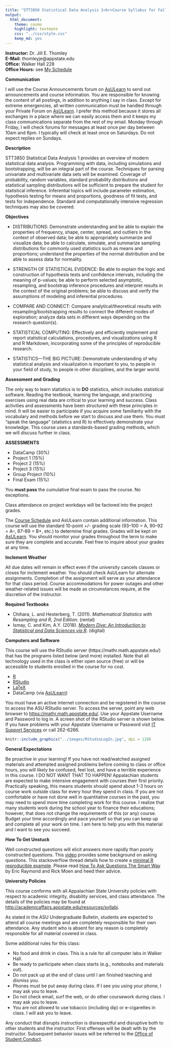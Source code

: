 ```yaml
---
title: "STT3850 Statistical Data Analysis 1<br>Course Syllabus for Fall 2019"
output: 
  html_document: 
    theme: cosmo
    highlight: textmate
    css: "../css/style.css"
    keep_md: yes
---
```


**Instructor:**    Dr. Jill E. Thomley  
**E-Mail:**        thomleyje@appstate.edu  
**Office:**        Walker Hall 228  
**Office Hours:**  see [My Schedule](https://jillthomley.github.io/schedule.html)


**Communication**  

I will use the Course Announcements forum on [AsULearn](https://asulearn.appstate.edu/) to send out announcements and course information. You are responsible for knowing the content of all postings, in addition to anything I say in class. Except for extreme emergencies, all written communication must be handled through your Private Forum on [AsULearn](https://asulearn.appstate.edu/). I prefer this method because it stores all exchanges in a place where we can easily access them and it keeps my class communications separate from the rest of my email. Monday through Friday, I will check forums for messages at least once per day between 10am and 6pm. I typically will check at least once on Saturdays. Do not expect replies on Sundays.


**Description**  

STT3850 Statistical Data Analysis 1 provides an overview of modern statistical data analysis. Programming with data, including simulations and bootstrapping, will be an integral part of the course. Techniques for parsing univariate and multivariate data sets will be examined. Coverage of probability, random variables, standard probability distributions and statistical sampling distributions will be sufficient to prepare the student for statistical inference. Inferential topics will include parameter estimation, hypothesis testing for means and proportions, goodness of fit tests, and tests for independence. Standard and computationally intensive regression techniques may also be covered.


**Objectives**

* DISTRIBUTIONS: Demonstrate understanding and be able to explain the properties of frequency, shape, center, spread, and outliers in the context of observed data; be able to appropriately summarize and visualize data; be able to calculate, simulate, and summarize sampling distributions for commonly used statistics such as means and proportions; understand the properties of the normal distribution and be able to assess data for normality.

* STRENGTH OF STATISTICAL EVIDENCE: Be able to explain the logic and construction of hypothesis tests and confidence intervals, including the meaning of p-values; be able to perform selected asymptotic, resampling, and bootstrap inference procedures and interpret results in the context of the original problems; be able to discuss and verify the assumptions of modeling and inferential procedures.

* COMPARE AND CONNECT: Compare analytical/theoretical results with resampling/bootstrapping results to connect the different modes of exploration; analyze data sets in different ways depending on the research question(s).

* STATISTICAL COMPUTING: Effectively and efficiently implement and report statistical calculations, procedures, and visualizations using R and R Markdown, incorporating some of the principles of reproducible research.

* STATISTICS—THE BIG PICTURE: Demonstrate understanding of why statistical analysis and visualization is important to you, to people in your field of study, to people in other disciplines, and the larger world.


**Assessment and Grading**

The only way to learn statistics is to **DO** statistics, which includes statistical software. Reading the textbook, learning the language, and practicing exercises using real data are critical to your learning and success. Class activities and assessments have been structured with these principles in mind. It will be easier to participate if you acquire some familiarity with the vocabulary and methods before we start to discuss and use them. You must "speak the language" (statistics and R) to effectively demonstrate your knowledge. This course uses a standards-based grading methods, which we will discuss further in class.

**ASSESSMENTS**

* DataCamp (30%) 
* Project 1 (15%)
* Project 2 (15%)
* Project 3 (15%)
* Group Project (10%)
* Final Exam (15%)

You **must pass** the cumulative final exam to pass the course. No exceptions.

Class attendance on project workdays will be factored into the project grades.

The [Course Schedule](STT3850F19Schedule.html) and AsULearn contain additional information. This course will use the standard 10-point +/- grading scale (93--100 = A, 90--92 = A--, 87--89 = B+, etc.) to determine final grades. Grades will be kept on [AsULearn](https://asulearn.appstate.edu/). You should monitor your grades throughout the term to make sure they are complete and accurate. Feel free to inquire about your grades at any time.  


**Inclement Weather**

All due dates will remain in effect even if the university cancels classes or closes for inclement weather. You should check AsULearn for alternate assignments. Completion of the assignment will serve as your attendance for that class period. Course accommodations for power outages and other weather-related issues will be made as circumstances require, at the discretion of the instructor.


**Required Textbooks**

* Chihara, L. and Hesterberg, T. (2011). _Mathematical Statistics with Resampling and R, 2nd Edition_. (rental)
* Ismay, C. and Kim, A.Y. (2018). [_Modern Dive: An Introduction to Statistical and Data Sciences via R_](https://moderndive.com/index.html). (digital)


**Computers and Software**

This course will use the RStudio server  (https://mathr.math.appstate.edu/) that has the programs listed below (and more) installed. Note that all technology used in the class is either open source (free) or will be accessible to students enrolled in the course for no cost.

* [R](https://cran.r-project.org) 
* [RStudio](https://www.rstudio.com/products/rstudio/download/)
* [LaTeX](https://www.ctan.org/starter)
* DataCamp (via [AsULearn](https://asulearn.appstate.edu/my/))

You must have an active internet connection and be registered in the course to access the ASU RStudio server. To access the server, point any web browser to <https://mathr.math.appstate.edu/>. Use your Appstate Username and Password to log in. A screen shot of the RStudio server is shown below. If you have problems with your Appstate Username or Password visit [IT Support Services](http://support.appstate.edu/) or call 262-6266.

```r
knitr::include_graphics("../images/RStudioLogIn.jpg", dpi = 128)
```


**General Expectations**  

Be proactive in your learning! If you have not read/watched assigned materials and attempted assigned problems before coming to class or office hours, you will likely be confused, feel lost, and have a terrible experience in this course. I DO NOT WANT THAT TO HAPPEN! Appalachian students are expected to make intensive engagement with courses their first priority. Practically speaking, this means students should spend about 1-3 hours on course work outside class for every hour they spend in class. If you are not comfortable or have not done well in quantitative courses in the past, you may need to spend more time completing work for this course. I realize that many students work during the school year to finance their educations; however, that does not change the requirements of this (or any) course. Budget your time accordingly and pace yourself so that you can keep up and complete all your work on time. I am here to help you with this material and I want to see you succeed.


**How To Get Unstuck**

Well constructed questions will elicit answers more rapidly than poorly constructed questions.  This [video](https://www.youtube.com/watch?v=ZFaWxxzouCY&list=PLjTlxb-wKvXNSDfcKPFH2gzHGyjpeCZmJ&index=3) provides some background on asking questions.  This stackoverflow thread details how to create a [minimal R reproducible example](http://stackoverflow.com/questions/5963269/how-to-make-a-great-r-reproducible-example/5963610#5963610). Please read [How To Ask Questions The Smart Way](http://www.catb.org/~esr/faqs/smart-questions.html) by Eric Raymond and Rick Moen and heed their advice.


**University Policies**

This course conforms with all Appalachian State University policies with respect to academic integrity, disability services, and class attendance.  The details of the policies may be found at <http://academicaffairs.appstate.edu/resources/syllabi>.

As stated in the ASU Undergraduate Bulletin, students are expected to attend all course meetings and are completely responsible for their own attendance. Any student who is absent for any reason is completely responsible for all material covered in class.

Some additional rules for this class:

* No food and drink in class. This is a rule for all computer labs in Walker Hall.
* Be ready to participate when class starts (e.g., notebooks and materials out).
* Do not pack up at the end of class until I am finished teaching and dismiss you.
* Phones must be put away during class. If I see you using your phone, I may ask you to leave.
* Do not check email, surf the web, or do other coursework during class. I may ask you to leave.
* You are not allowed to use tobacco (including dip) or e-cigarettes in class. I _will_ ask you to leave.

Any conduct that disrupts instruction is disrespectful and disruptive both to other students and the instructor. First offenses will be dealt with by the instructor. Subsequent behavior issues will be referred to the [Office of Student Conduct](https://studentconduct.appstate.edu/).

